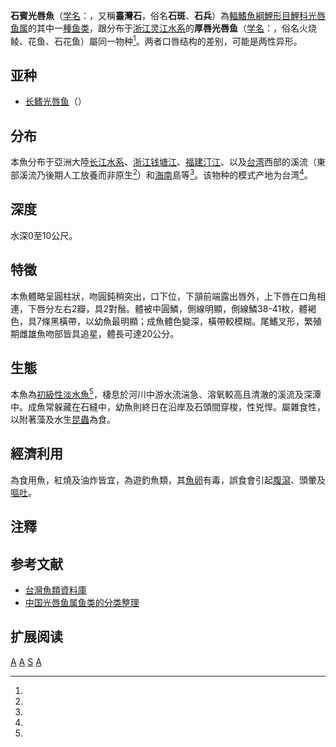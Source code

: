 {{CJK-New-Char|29F27}}
{{Speciesbox 
| genus = Acrossocheilus
| species = paradoxus
| image = Acrossocheilus paradoxus.jpg
| status = NE
| status_system = IUCN3.1
| authority = [[Albert_Günther|Günther]], 1868<ref name="Fishbase"/>
| synonyms_ref = <ref name='id5921'/><ref name="AMNH" />
| synonyms = 
*''[[Gymnostomus|Gymnostomus]] formosanus'' <small>Regan, 1908</small>
*''Acrossocheilus formosanus'' <small>(Regan, 1908)</small>
*''Gymnostomus labiatus'' <small>Regan, 1908</small>
*''Acrossocheilus labiatus'' <small>(Regan, 1908)</small>
}}

'''石賓光唇魚'''（[[学名|学名]]：{{lang|la|''Acrossocheilus paradoxus''}}，又稱'''臺灣石{{僻字|𩼧|魚賓}}'''{{Notetag|{{標音|字=𩼧|拼音=biān|注音=ㄅㄧㄢ}}}}，俗名'''石斑'''、'''石兵'''）為[[輻鰭魚綱|輻鰭魚綱]][[鯉形目|鯉形目]][[鯉科|鯉科]][[光唇鱼属|光唇鱼属]]的其中一[[種|種]][[鱼类|鱼类]]，跟分布于[[浙江|浙江]][[灵江|灵江]][[水系|水系]]的'''厚唇光唇鱼'''（[[学名|学名]]：{{lang|la|''Acrossocheilus labiatus''}}，俗名火烧鲮、花鱼、石花鱼）屬同一物种<ref name='id5921'/>。两者口唇结构的差别，可能是两性异形。

==亚种==
*[[长鳍光唇鱼|长鳍光唇鱼]]（{{lang|la|''Acrossocheilus iridescens longipinnis''}}）

==分布==
本魚分布于亞洲大陸[[长江水系|长江水系]]、[[浙江|浙江]][[钱塘江|钱塘江]]、[[福建|福建]][[汀江|汀江]]、以及[[台湾|台湾]]西部的溪流（東部溪流乃後期人工放養而非原生<ref name="NTU" />{{rp|86-87}}）和[[海南|海南]]島等<ref name='id5921'/>。该物种的模式产地为台湾<ref name='id5921'/>。

==深度==
水深0至10公尺。

==特徵==
本魚體略呈圓柱狀，吻圓鈍稍突出，口下位，下頷前端露出唇外，上下唇在口角相連，下唇分左右2瓣，具2對鬚。體被中圓鱗，側線明顯，側線鱗38-41枚，體褐色，具7條黑橫帶，以幼魚最明顯；成魚體色變深，橫帶較模糊。尾鰭叉形，繁殖期雌雄魚吻部皆具追星，體長可達20公分。

==生態==
本魚為[[初級性淡水魚|初級性淡水魚]]<ref name="NTU" />{{rp|86-87}}，棲息於河川中游水流湍急、溶氧較高且清澈的溪流及深潭中。成魚常躲藏在石縫中，幼魚則終日在沿岸及石頭間穿梭，性兇悍。屬雜食性，以附著藻及水生[[昆蟲|昆蟲]]為食。

==經濟利用==
為食用魚，紅燒及油炸皆宜，為遊釣魚類，其[[魚卵|魚卵]]有毒，誤食會引起[[腹瀉|腹瀉]]、頭暈及[[嘔吐|嘔吐]]。

==注釋==
{{Notefoot}}

==参考文献==
{{reflist |refs=
<ref name="AMNH">{{cite journal
| year=1908
| title=?
| journal=Ann. Mag. Nat. Hist.
| volume=8 |issue=2 |page=358 }}</ref>
<ref name="Fishbase">{{FishBase_species
| genus=Acrossocheilus |species=paradoxus
| year=2011|month=12 }}</ref>
<ref name='id5921'>{{cite web| url =http://www.bioinfo.cn/db05/BjdwSpecies.php?action=view&id=5921| title =厚唇光唇鱼| work =中国动物物种编目数据库| publisher =中国科学院微生物研究所| author =中国科学院动物研究所| accessdate =2017-02-20| language =Zh-hans| deadurl =yes| archiveurl =https://web.archive.org/web/20170221011421/http://www.bioinfo.cn/db05/BjdwSpecies.php?action=view&id=5921| archivedate =2017-02-21}}</ref>
<ref name="NTU">{{cite book
| url=http://ebooks.lib.ntu.edu.tw/1_file/cpami/20060310150925/20060310150925.pdf
| title=太魯閣國家公園中、低海拔地區動物資源動態調查研究及資料庫建立
| language=Zh-hant
| access-date=2017-02-20
| archive-date=2018-10-03
| archive-url=https://web.archive.org/web/20181003070228/http://ebooks.lib.ntu.edu.tw/1_file/cpami/20060310150925/20060310150925.pdf
| dead-url=no
}}</ref>
}}
*[http://fishdb.sinica.edu.tw/ 台灣魚類資料庫] {{Wayback|url=http://fishdb.sinica.edu.tw/ |date=20160304193340 }}
*[http://www.lw23.com/lunwen_935125717 中国光唇鱼属鱼类的分类整理]{{dead link|date=2018年4月 |bot=InternetArchiveBot |fix-attempted=yes }}

==扩展阅读==
{{refbegin}}
{{wikispecies-inline|Acrossocheilus paradoxus|石賓光唇魚}}
{{refend}}
{{Taxonbar|from=Q3769720}}

[[Category:食用鱼|A]]
[[Category:有毒魚類|A]]
[[Category:光唇魚屬|S]]
[[Category:1868年描述的魚類|A]]